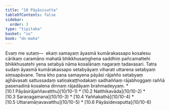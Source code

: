 ```yaml
---
title: "10 Pāyāsisutta"
tableOfContents: false
sidebar:
  order: 3
type: "tipitaka"
basket: "su"
book: "dn-maha"
---
```



<DynamicBreadcrumb />

<Division number="406" book="dn-maha">

<Paragraph number="1090" book="dn-maha">
Evaṃ me sutaṃ—  ekaṃ samayaṃ āyasmā kumārakassapo kosalesu cārikaṃ caramāno mahatā bhikkhusaṃghena saddhiṃ pañcamattehi bhikkhusatehi yena setabyā nāma kosalānaṃ nagaraṃ tadavasari. Tatra sudaṃ āyasmā kumārakassapo setabyāyaṃ viharati uttarena setabyaṃ siṃsapāvane. Tena kho pana samayena pāyāsi rājañño setabyaṃ ajjhāvasati sattussadaṃ satiṇakaṭṭhodakaṃ sadhaññaṃ rājabhoggaṃ raññā pasenadinā kosalena dinnaṃ rājadāyaṃ brahmadeyyaṃ.

</Paragraph>
</Division>

<TableOfContents book="dn-maha" section="10">
* [10.1 Pāyāsirājaññavatthu](10/10-1)
* [10.2 Natthikavāda](10/10-2)
* [10.3 Saraṇagamana](10/10-3)
* [10.4 Yaññakathā](10/10-4)
* [10.5 Uttaramāṇavavatthu](10/10-5)
* [10.6 Pāyāsidevaputta](10/10-6)
</TableOfContents>